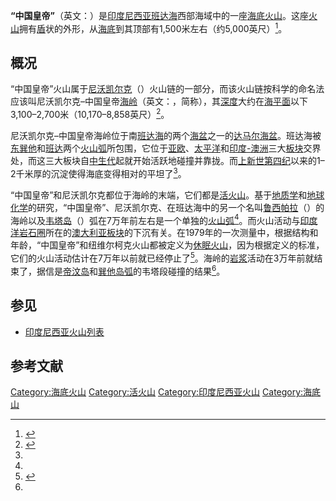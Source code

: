 {{Infobox Mountain
| 名稱 =中国皇帝
|pushpin_map=Maluku Topography
|latd=-6.62
|longd=124.22
|pushpin_mapsize=280
|pushpin_map_caption=“中国皇帝”火山在[[马鲁古群岛|马鲁古群岛]]地区的位置
| 照片 = 
| 照片說明 = 
| 海拔 =-2,850米（-9,350英尺）<ref name="gvp">{{cite web|script-title=en:中国皇帝（英文：Emperor of China）|work=全球火山活动纲要（{{lang|en|Global Volcanism Program}}）|publisher=[[史密森尼学会|史密森尼学会]]|url=http://www.volcano.si.edu/world/volcano.cfm?vnum=0605-01=|accessdate=2006-12-08|archive-date=2006-12-30|archive-url=https://web.archive.org/web/20061230203127/http://www.volcano.si.edu/world/volcano.cfm?vnum=0605-01=|dead-url=no}}</ref>
| 位置 =[[印度尼西亚|印度尼西亚]]的[[班达海|班达海]]中 
| 山脈 = 
| 相對高度 =约1,500米（约5,000英尺）
| 座標 ={{coord|6.62|S|124.22|E|type:mountain}} 
| 地形圖 = 
| 類別 =[[海底火山|海底火山]]、[[活火山|活火山]]
| 年齡 = 
| 最近喷发 =1927年？ 
| 首次登頂 =
| 最容易的攀登路線 =
}}
{{Location map|Indonesia|lat=-6.62|long=124.22|width=295|float=right|label=|caption=“中国皇帝火山”火山在[[印度尼西亚|印度尼西亚]]的位置|mark=Wallpaper group diagram legend rotation3.svg}}
'''“中国皇帝”'''（英文：'''{{lang|en|Emperor of China}}'''）是[[印度尼西亚|印度尼西亚]][[班达海|班达海]]西部海域中的一座[[海底火山|海底火山]]。这座[[火山|火山]]拥有[[盾|盾]]状的外形，从[[海底|海底]]到其顶部有1,500米左右（约5,000英尺）<ref>{{cite web|script-title=en:中国皇帝火山（英文：Emperor of China Volcano）|url=http://www.volcano.com.au/emperor.htm|accessdate=2006-12-08|author=约翰·希奇（{{lang|en|John Seach}}）|archive-date=2006-08-20|archive-url=https://web.archive.org/web/20060820160151/http://www.volcano.com.au/emperor.htm|dead-url=yes}}</ref>。

== 概况 ==
“中国皇帝”火山属于[[尼沃凱爾克_(火山)|尼沃凯尔克]]（{{lang|en|Nieuwerkerk}}）火山链的一部分，而该火山链按科学的命名法应该叫尼沃凯尔克–中国皇帝[[海岭|海岭]]（英文：{{lang|en| Emperor of China–Nieuwerkerk ridge}}，简称{{lang|en|NEC}}），其[[深度|深度]]大约在[[海平面|海平面]]以下3,100–2,700米（10,170–8,858英尺）<ref name="nec">{{cite journal|script-title=en:班达海盆的新第三纪起源：班达海岭的地球化学和地质年代学限制（东印度尼西亚）（A Neogene back-arc origin for the Banda Sea basins: geochemical and geochronological constraints from the Banda ridges (East Indonesia)）|journal=《地壳构造物理学》（{{lang|en|Tectonophysics}}）|volume=298|issue=4|date=1998|pages=297–317|url=http://www.ingentaconnect.com/content/els/00401951/1998/00000298/00000004/art00190|doi=10.1016/S0040-1951(98)00190-5|author={{lang|fr|Christian Honthaas, Jean-Pierre Réhault, René C. Maury, Hervé Bellon, Christophe Hémond, Jacques-André Malod, Jean-Jacques Cornée, Michel Villeneuve, Joseph Cotten, Safri Burhanuddin, Hervé Guillou and Nicolas Arnaud}}|access-date=2007-09-05|archive-date=2007-10-02|archive-url=https://web.archive.org/web/20071002012009/http://www.ingentaconnect.com/content/els/00401951/1998/00000298/00000004/art00190|dead-url=no}}</ref>。

尼沃凯尔克–中国皇帝海岭位于南[[班达海|班达海]]的两个[[海盆|海盆]]之一的[[达马尔海盆|达马尔海盆]]。班达海被[[巽他弧|东巽他]]和[[班达弧|班达]]两个[[火山弧|火山弧]]所包围，它位于[[亚欧板块|亚欧]]、[[太平洋板块|太平洋]]和[[印度-澳洲板块|印度-澳洲]]三大[[板块|板块]]交界处，而这三大板块自[[中生代|中生代]]起就开始活跃地碰撞并靠拢。而[[上新世|上新世]][[第四纪|第四纪]]以来的1–2千米厚的沉淀使得海底变得相对的平坦了<ref name="nec"/>。

“中国皇帝”和尼沃凯尔克都位于{{lang|en|NEC}}海岭的末端，它们都是[[活火山|活火山]]。基于[[地质学|地质学]]和[[地球化学|地球化学]]的研究，“中国皇帝”、尼沃凯尔克、在班达海中的另一个名叫[[鲁西帕拉|鲁西帕拉]]（{{lang|en|Lucipara}}）的海岭以及[[韦塔岛|韦塔岛]]（{{lang|en|Wetar}}）弧在7万年前左右是一个单独的[[火山弧|火山弧]]<ref name="nec"/>。而火山活动与[[印度洋|印度洋]][[岩石圈|岩石圈]]所在的[[澳大利亚板块|澳大利亚板块]]的下沉有关。在1979年的一次测量中，根据结构和年龄，“中国皇帝”和纽维尔柯克火山都被定义为[[休眠火山|休眠火山]]，因为根据定义的标准，它们的火山活动估计在7万年以前就已经停止了<ref>{{cite journal|author=W.汉密尔顿（{{lang|en|Hamilton, W.}}）|date=1979| script-title=en:印尼地区筑造学（Tectonics of the Indonesian Region）| journal=[[美国地质调查局|美国地质调查局]]| issue=1078| pages=345}}</ref>。{{lang|en|NEC}}海岭的[[岩浆|岩浆]]活动在3万年前就结束了，据信是[[帝汶岛|帝汶岛]]和[[巽他岛弧|巽他岛弧]]的韦塔段碰撞的结果<ref name="nec"/>。

== 参见 ==
* [[印度尼西亚火山列表|印度尼西亚火山列表]]

== 参考文献 ==
{{Reflist}}

[[Category:海底火山|Category:海底火山]]
[[Category:活火山|Category:活火山]]
[[Category:印度尼西亚火山|Category:印度尼西亚火山]]
[[Category:海底山|Category:海底山]]